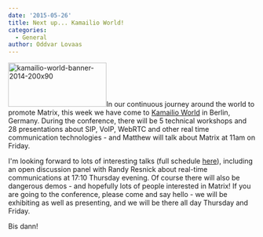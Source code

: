 ```yaml
---
date: '2015-05-26'
title: Next up... Kamailio World!
categories:
  - General
author: Oddvar Lovaas
---
```


<a href="http://conference.kamailio.com/k03/"><img src="http://matrix.org/blog/wp-content/uploads/2015/05/kamailio-world-banner-2014-200x90.png" alt="kamailio-world-banner-2014-200x90" width="200" height="90" class="alignleft size-full wp-image-1031" /></a>In our continuous journey around the world to promote Matrix, this week we have come to <a href="http://conference.kamailio.com/k03/" alt="Kamailio World">Kamailio World</a> in Berlin, Germany. During the conference, there will be 5 technical workshops and 28 presentations about SIP, VoIP, WebRTC and other real time communication technologies - and Matthew will talk about Matrix at 11am on Friday.

I'm looking forward to lots of interesting talks (full schedule <a href="http://conference.kamailio.com/k03/schedule/">here</a>), including an open discussion panel with Randy Resnick about real-time communications at 17:10 Thursday evening. Of course there will also be dangerous demos - and hopefully lots of people interested in Matrix! If you are going to the conference, please come and say hello - we will be exhibiting as well as presenting, and we will be there all day Thursday and Friday. 

Bis dann!